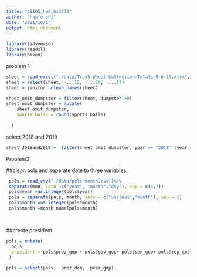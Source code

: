 ```yaml
---
title: "p8105_hw2_hs3239"
author: "hanfu shi"
date: "2021/10/1"
output: html_document
---
```


```r
library(tidyverse)
library(readxl)
library(haven)

```

problem 1
```r
sheet = read_excel("./data/Trash-Wheel-Collection-Totals-8-6-19.xlsx", na = c("",  "."))
sheet = select(sheet, -...15, -...16, -...17)
sheet = janitor::clean_names(sheet)

sheet_omit_dumpster = filter(sheet, dumpster >0)
sheet_omit_dumpster = mutate(
    sheet_omit_dumpster,
    sports_balls = round(sports_balls)
    
  )
```

select 2018 and 2019

```r
sheet_2018and2019 =  filter(sheet_omit_dumpster, year == "2018" |year =="2019" )


```




Problem2

##clean pols and seperate date to three variables.
```r
 pols = read_csv("./data/pols-month.csv")%>%
 separate(mon, into =c("year", "month","day"), sep = c(4,7))
 pols$year =as.integer(pols$year)
 pols = separate(pols, month, into = c("useless","month"), sep = 1)
 pols$month =as.integer(pols$month)
 pols$month =month.name[pols$month]
 
 
```

##create president
```r
pols = mutate(
  pols, 
  president = pols$prez_gop + pols$gov_gop+ pols$sen_gop+ pols$rep_gop+ pols$prez_dem+ pols$gov_dem+pols$sen_dem+pols$rep_dem
 )

pols = select(pols, -prez_dem, -prez_gop)
```



